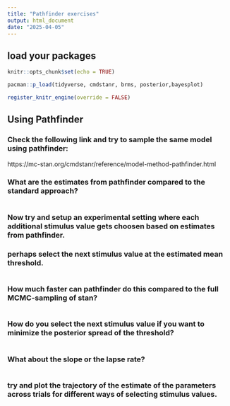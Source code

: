 ```yaml
---
title: "Pathfinder exercises"
output: html_document
date: "2025-04-05"
---
```


## load your packages

```r
knitr::opts_chunk$set(echo = TRUE)

pacman::p_load(tidyverse, cmdstanr, brms, posterior,bayesplot)

register_knitr_engine(override = FALSE)

```



## Using Pathfinder

### Check the following link and try to sample the same model using pathfinder:
https://mc-stan.org/cmdstanr/reference/model-method-pathfinder.html

### What are the estimates from pathfinder compared to the standard approach?

```r

```


### Now try and setup an experimental setting where each additional stimulus value gets choosen based on estimates from pathfinder.

### perhaps select the next stimulus value at the estimated mean threshold.

```r

```

### How much faster can pathfinder do this compared to the full MCMC-sampling of stan?

```r

```


### How do you select the next stimulus value if you want to minimize the posterior spread of the threshold?

```r

```


### What about the slope or the lapse rate?

```r
```


### try and plot the trajectory of the estimate of the parameters across trials for different ways of selecting stimulus values.

```r

```

